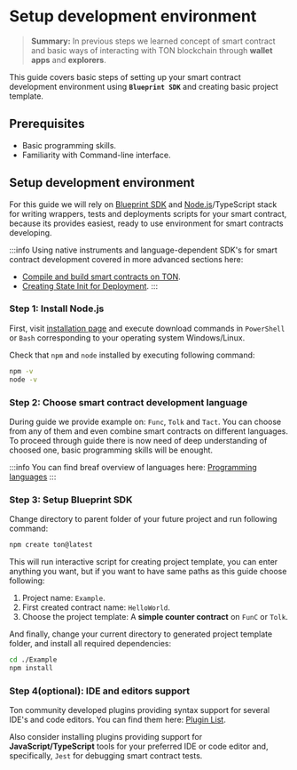 # Setup development environment

> **Summary:** In previous steps we learned concept of smart contract and basic ways of interacting with TON blockchain through **wallet apps** and **explorers**.

This guide covers basic steps of setting up your smart contract development environment using **`Blueprint SDK`** and creating basic project template.

## Prerequisites

 - Basic programming skills.
 - Familiarity with Command-line interface.

## Setup development environment

For this guide we will rely on [Blueprint SDK](https://github.com/ton-org/blueprint) and [Node.js](https://nodejs.org/en)/TypeScript stack for writing wrappers, tests and deployments scripts for your smart contract, because its provides easiest, ready to use environment for smart contracts developing. 

:::info
Using native instruments and language-dependent SDK's for smart contract development covered in more advanced sections here:
 - [Compile and build smart contracts on TON](/v3/documentation/archive/compile#ton-compiler).
 - [Creating State Init for Deployment](/v3/guidelines/smart-contracts/howto/wallet#creating-the-state-init-for-deployment).
:::

### Step 1: Install Node.js

First, visit [installation page](https://nodejs.org/en/download) and execute download commands in `PowerShell` or `Bash` corresponding to your operating system Windows/Linux. 

Check that `npm` and `node` installed by executing following command:

```bash
npm -v
node -v
```

### Step 2: Choose smart contract development language

During guide we provide example on: `Func`, `Tolk` and `Tact`. You can choose from any of them and even combine smart contracts on different languages. To proceed through guide there is now need of deep understanding of choosed one, basic programming skills will be enought.

:::info
You can find breaf overview of languages here: [Programming languages](/v3/documentation/smart-contracts/overview#programming-languages)
:::

### Step 3: Setup Blueprint SDK

Change directory to parent folder of your future project and run following command:

```bash
npm create ton@latest
```

This will run interactive script for creating project template, you can enter anything you want, but if you want to have same paths as this guide choose following:
1. Project name: `Example`.
2. First created contract name: `HelloWorld`.
3. Choose the project template: A **simple counter contract** on `FunC` or `Tolk`.

And finally, change your current directory to generated project template folder, and install all required dependencies:

```bash
cd ./Example
npm install
```

### Step 4(optional): IDE and editors support

Ton community developed plugins providing syntax support for several IDE's and code editors. You can find them here: [Plugin List](https://docs.ton.org/v3/documentation/smart-contracts/getting-started/ide-plugins).

Also consider installing plugins providing support for **JavaScript/TypeScript** tools for your preferred IDE or code editor and, specifically, `Jest` for debugging smart contract tests.

